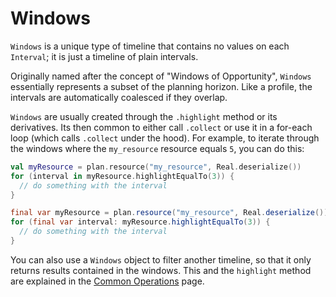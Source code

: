 
# Windows

`Windows` is a unique type of timeline that contains no values on each `Interval`; it is just a timeline of plain
intervals.

Originally named after the concept of "Windows of Opportunity", `Windows` essentially represents a subset of the planning
horizon. Like a profile, the intervals are automatically coalesced if they overlap.

`Windows` are usually created through the `.highlight` method or its derivatives. Its then common to either call `.collect` or
use it in a for-each loop (which calls `.collect` under the hood). For example, to iterate through the windows where the `my_resource` resource equals
`5`, you can do this:

<Tabs groupId="lang">
<TabItem value="kt" label="Kotlin">

```kotlin
val myResource = plan.resource("my_resource", Real.deserialize())
for (interval in myResource.highlightEqualTo(3)) {
  // do something with the interval
}
```

</TabItem>
<TabItem value="java" label="Java">

```java
final var myResource = plan.resource("my_resource", Real.deserialize());
for (final var interval: myResource.highlightEqualTo(3)) {
  // do something with the interval
}
```

</TabItem>
</Tabs>

You can also use a `Windows` object to filter another timeline, so that it only returns results contained in the windows.
This and the `highlight` method are explained in the [Common Operations](../common-operations) page.
